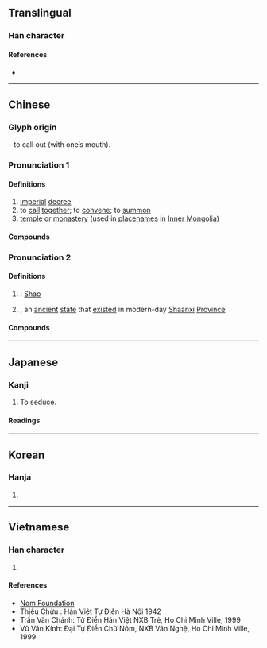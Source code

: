 {{also|叧}}
{{character info/new}}
==Translingual==
{{stroke order|strokes=5}}

===Han character===
{{Han char|rn=30|rad=口|as=02|sn=5|four=17602|canj=SHR|ids=⿱刀口}}

====References====
* {{Han ref|kx=0172.070|dkj=03241|dj=0383.030|hdz=10574.030|uh=53EC|ud=21484|bh=A56C|bd=42348}}

----

==Chinese==
{{zh-forms}}

===Glyph origin===
{{Han etyl}}
{{Han compound|刀|口|c1=p|c2=s|t2=mouth|ls=psc}} – to call out (with one’s mouth).

===Pronunciation 1===
{{zh-pron
|m=zhào
|c=ziu6
|h=pfs=seu/chheu
|md=diêu
|mn=tiāu/tiàu
|mn_note=tiāu - literary; tiàu - vernacular
|w=3zau
|mc=1
|oc=2,1
|cat=n,v
}}

====Definitions====
{{zh-hanzi}}

# [[imperial]] [[decree]]
# to [[call]] [[together]]; to [[convene]]; to [[summon]]
# [[temple]] or [[monastery]] (used in [[placename]]s in [[Inner Mongolia]])

====Compounds====
{{zh-der|召开|召募|宣召|召旻|召集|召開|奉召|徵風召雨|召回|召集人|感召|動員召集|勤務召集|寵召|徵召|召喚|召夢|召禍|召集令|召幸|召見|召試|應召|玉樓赴召|教育召集|檄召|應召站|應召女郎|政治號召|要寵召禍|點召令|點召|關召|號召力|蒙主寵召|聘召|號召|精神感召|除召|辟召|緩召|點閱召集}}

===Pronunciation 2===
{{zh-pron
|m=Shào
|c=siu6
|md=siêu
|mc=2
|oc=1,2
|cat=pn
}}

====Definitions====
{{zh-hanzi}}

# {{surname|lang=zh|nodot=1}}: [[Shao]]
# {{w|zh:召國|State of Shao}}, an [[ancient]] [[state]] that [[exist]]ed in modern-day [[Shaanxi]] [[province|Province]]

====Compounds====
{{zh-der|召父杜母|召棠|召南|周召共和|周召}}

----

==Japanese==

===Kanji===
{{ja-kanji|grade=c|rs=口02}}

# To seduce.

====Readings====
{{ja-readings
|goon=しょう
|kanon=しょう
|kun=め-す
}}

----

==Korean==

===Hanja===
{{ko-hanja|hangeul=[[소]], [[조]]|rv=so, jo|mr=so, cho}}

# {{defn|lang=ko|sort=口02}}

----

==Vietnamese==

===Han character===
{{vi-readings|rs=口02|hanviet=chịu, chẹo, giẹo, trịu, triệu, xạu, trẹo, dịu, gieo, trĩu}}

# {{defn|lang=vi|sort=口02}}

====References====
* [http://nomfoundation.org/common/nom_details.php?codepoint=53ec Nom Foundation]
* Thiều Chửu : Hán Việt Tự Điển Hà Nội 1942
* Trần Văn Chánh: Từ Điển Hán Việt NXB Trẻ, Ho Chi Minh Ville, 1999
* Vũ Văn Kính: Đại Tự Điển Chữ Nôm, NXB Văn Nghệ, Ho Chi Minh Ville, 1999